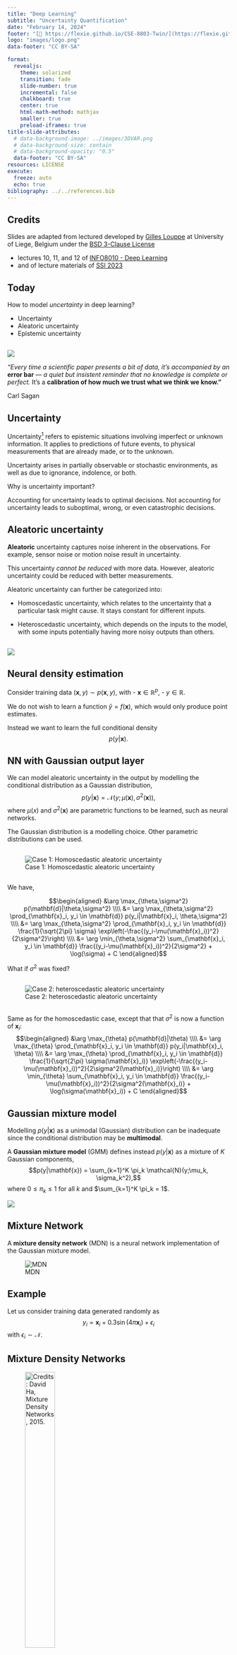 ```yaml
---
title: "Deep Learning"
subtitle: "Uncertainty Quantification"
date: "February 14, 2024"
footer: "[🔗 https://flexie.github.io/CSE-8803-Twin/](https://flexie.github.io/CSE-8803-Twin/)"
logo: "images/logo.png"
data-footer: "CC BY-SA"

format: 
  revealjs:
    theme: solarized
    transition: fade
    slide-number: true
    incremental: false 
    chalkboard: true
    center: true
    html-math-method: mathjax
    smaller: true
    preload-iframes: true
title-slide-attributes:
  # data-background-image: ../images/3DVAR.png
  # data-background-size: contain
  # data-background-opacity: "0.5"
  data-footer: "CC BY-SA"
resources: LICENSE
execute:
  freeze: auto
  echo: true
bibliography: ../../references.bib
---
```


## Credits

Slides are adapted from lectured developed by [Gilles Louppe](mailto:g.louppe@uliege.be) at University of Liege, Belgium under the [BSD 3-Clause License](LICENSE)

- lectures 10, 11, and 12 of [INFO8010 - Deep Learning](https://github.com/glouppe/info8010-deep-learning)
- and of lecture materials of [SSI 2023](https://github.com/glouppe/ssi2023?tab=readme-ov-file) 

## Today

How to model *uncertainty* in deep learning?

-   Uncertainty
-   Aleatoric uncertainty
-   Epistemic uncertainty

## 

![](images/carl.jpg)

*"Every time a scientific paper presents a bit of data, it's accompanied by an* **error bar** *--- a quiet but insistent reminder that no knowledge is complete or perfect.* It's a **calibration of how much we trust what we think we know."**

Carl Sagan

## Uncertainty

Uncertainty[^1] refers to epistemic situations involving imperfect or unknown information. It applies to predictions of future events, to physical measurements that are already made, or to the unknown.

[^1]: \[Credits: [Wikipedia](https://en.wikipedia.org/wiki/Uncertainty), 2023.\]

Uncertainty arises in partially observable or stochastic environments, as well as due to ignorance, indolence, or both.

Why is uncertainty important?

Accounting for uncertainty leads to optimal decisions. Not accounting for uncertainty leads to suboptimal, wrong, or even catastrophic decisions.

## Aleatoric uncertainty

**Aleatoric** uncertainty captures noise inherent in the observations. For example, sensor noise or motion noise result in uncertainty.

This uncertainty *cannot be reduced* with more data. However, aleatoric uncertainty could be reduced with better measurements.

Aleatoric uncertainty can further be categorized into:

-   Homoscedastic uncertainty, which relates to the uncertainty that a particular task might cause. It stays constant for different inputs.

-   Heteroscedastic uncertainty, which depends on the inputs to the model, with some inputs potentially having more noisy outputs than others.

## 

![](images/homo-vs-hetero-3.png)

## Neural density estimation

Consider training data $(\mathbf{x}, y) \sim p(\mathbf{x}, y)$, with - $\mathbf{x} \in \mathbb{R}^p$, - $y \in \mathbb{R}$.

We do not wish to learn a function $\hat{y} = f(\mathbf{x})$, which would only produce point estimates.

Instead we want to learn the full conditional density $$p(y|\mathbf{x}).$$

## NN with Gaussian output layer

We can model aleatoric uncertainty in the output by modelling the conditional distribution as a Gaussian distribution, $$p(y|\mathbf{x}) = \mathcal{N}(y; \mu(\mathbf{x}), \sigma^2(\mathbf{x})),$$ where $\mu(x)$ and $\sigma^2(\mathbf{x})$ are parametric functions to be learned, such as neural networks.

::: callout-note
The Gaussian distribution is a modelling choice. Other parametric distributions can be used.
:::

## 

<div>

![Case 1: Homoscedastic aleatoric uncertainty](images/homoscedastic.svg)

</div>

## 

We have,

$$\begin{aligned}
&\arg \max_{\theta,\sigma^2} p(\mathbf{d}|\theta,\sigma^2) \\\\
&= \arg \max_{\theta,\sigma^2} \prod_{\mathbf{x}_i, y_i \in \mathbf{d}} p(y_i|\mathbf{x}_i, \theta,\sigma^2) \\\\
&= \arg \max_{\theta,\sigma^2} \prod_{\mathbf{x}_i, y_i \in \mathbf{d}} \frac{1}{\sqrt{2\pi} \sigma} \exp\left(-\frac{(y_i-\mu(\mathbf{x}_i))^2}{2\sigma^2}\right) \\\\
&= \arg \min_{\theta,\sigma^2} \sum_{\mathbf{x}_i, y_i \in \mathbf{d}}  \frac{(y_i-\mu(\mathbf{x}_i))^2}{2\sigma^2} + \log(\sigma) + C
\end{aligned}$$

What if $\sigma^2$ was fixed?

## 

<div>

![Case 2: heteroscedastic aleatoric uncertainty](images/heteroscedastic.svg)

</div>

## 

Same as for the homoscedastic case, except that that $\sigma^2$ is now a function of $\mathbf{x}_i$: $$\begin{aligned}
&\arg \max_{\theta} p(\mathbf{d}|\theta) \\\\
&= \arg \max_{\theta} \prod_{\mathbf{x}_i, y_i \in \mathbf{d}} p(y_i|\mathbf{x}_i, \theta) \\\\
&= \arg \max_{\theta} \prod_{\mathbf{x}_i, y_i \in \mathbf{d}} \frac{1}{\sqrt{2\pi} \sigma(\mathbf{x}_i)} \exp\left(-\frac{(y_i-\mu(\mathbf{x}_i))^2}{2\sigma^2(\mathbf{x}_i)}\right) \\\\
&= \arg \min_{\theta} \sum_{\mathbf{x}_i, y_i \in \mathbf{d}}  \frac{(y_i-\mu(\mathbf{x}_i))^2}{2\sigma^2(\mathbf{x}_i)} + \log(\sigma(\mathbf{x}_i)) + C
\end{aligned}$$

## Gaussian mixture model

Modelling $p(y|\mathbf{x})$ as a unimodal (Gaussian) distribution can be inadequate since the conditional distribution may be **multimodal**.

A **Gaussian mixture model** (GMM) defines instead $p(y|\mathbf{x})$ as a mixture of $K$ Gaussian components, $$p(y|\mathbf{x}) = \sum_{k=1}^K \pi_k \mathcal{N}(y;\mu_k, \sigma_k^2),$$ where $0 \leq \pi_k \leq 1$ for all $k$ and $\sum_{k=1}^K \pi_k = 1$.

::: {#fig-mixture}
![](images/gmm.jpg)
:::

## Mixture Network

A **mixture density network** (MDN) is a neural network implementation of the Gaussian mixture model.

<div>

![MDN](images/mdn.svg)

</div>

## Example

Let us consider training data generated randomly as $$y_i = \mathbf{x}_i + 0.3\sin(4\pi \mathbf{x}_i) + \epsilon_i$$ with $\epsilon_i \sim \mathcal{N}$.

## Mixture Density Networks

<div>

![Credits: David Ha, [Mixture Density Networks](http://blog.otoro.net/2015/06/14/mixture-density-networks/), 2015.](images/illus1.png){width="40%"}

</div>

The data can be fit with a 2-layer network producing point estimates for $y$ ([demo](http://otoro.net/ml/mixture/index.html)).

## Multi modality issue

<div>

![Credits: David Ha, [Mixture Density Networks](http://blog.otoro.net/2015/06/14/mixture-density-networks/), 2015.](images/illus2.png){width="40%"}

If we flip $\mathbf{x}_i$ and $y_i$, the network faces issues since for each input, there are multiple outputs that can work. It produces an average of the correct values ([demo](http://otoro.net/ml/mixture/inverse.html)).

</div>

## Mixture Density Network

<div>

![Credits: David Ha, [Mixture Density Networks](http://blog.otoro.net/2015/06/14/mixture-density-networks/), 2015.](images/illus3.png){width="40%"}

A mixture density network models the data correctly, as it predicts for each input a distribution for the output, rather than a point estimate ([demo](http://otoro.net/ml/mixture/mixture.html)).

</div>

## Normalizing flows

![](images/cubes.png){width="50%"}

Assume $p(\mathbf{z})$ is a uniformly distributed unit cube in $\mathbb{R}^3$ and $\mathbf{x} = f(\mathbf{z}) = 2\mathbf{z}$.

Since the total probability mass must be conserved, $$p(\mathbf{x}=f(\mathbf{z})) = p(\mathbf{z})\frac{V_\mathbf{z}}{V_\mathbf{x}}=p(\mathbf{z}) \frac{1}{8},\quad\text{where}\frac{1}{8} = \left| \det \left( \begin{matrix}
2 & 0 & 0 \\\\ 
0 & 2 & 0 \\\\
0 & 0 & 2
\end{matrix} \right)\right|^{-1}$$ represents the inverse determinant of the linear transformation $f$.

## 

What if $f$ is non-linear?

![Image credits: Simon J.D. Prince, [Understanding Deep Learning](https://udlbook.github.io/udlbook/), 2023.](images/cov.png){width="50%"}

## Change of variables theorem

If $f$ is non-linear, - the Jacobian $J_f(\mathbf{z})$ of $\mathbf{x} = f(\mathbf{z})$ represents the infinitesimal linear transformation in the neighborhood of $\mathbf{z}$; - if the function is a bijective map, then the mass must be conserved locally.

Therefore, the local change of density yields $$p(\mathbf{x}=f(\mathbf{z})) = p(\mathbf{z})\left| \det J_f(\mathbf{z}) \right|^{-1}.$$

Similarly, for $g = f^{-1}$, we have $$p(\mathbf{x})=p(\mathbf{z}=g(\mathbf{x}))\left| \det J_g(\mathbf{x}) \right|.$$

## Normalizing flows

A normalizing flow is a change of variable $f$ that transforms a base distribution $p(\mathbf{z})$ into $p(\mathbf{x})$ by a series of invertible transformations.

![Image credits: [Lilian Weng](https://lilianweng.github.io/lil-log/2018/10/13/flow-based-deep-generative-models), 2018](images/normalizing-flow.png)

## 

Formally,

-   $f$ is a composition $f=f_K \circ ... \circ f_1$, where each $f_k$ is an invertible neural transformation;

-   $g_k = f^{-1}_k$;

-   $\mathbf{z}_k = f_k(\mathbf{z}_{k-1})$, with $\mathbf{z}_0 = \mathbf{z}$ and $\mathbf{z}_K = \mathbf{x}$;

-   $p(\mathbf{z}_k) = p(\mathbf{z}_{k-1} = g_k(\mathbf{z}_k)) \left| \det J_{g_k}(\mathbf{z}_k) \right|$.

## Example: coupling layers

Assume $\mathbf{z} = (\mathbf{z}_a, \mathbf{z}_b)$ and $\mathbf{x} = (\mathbf{x}_a, \mathbf{x}_b)$. Then,

-   Forward mapping $\mathbf{x} = f(\mathbf{z})$: $$\mathbf{x}_a = \mathbf{z}_a, \quad \mathbf{x}_b = \mathbf{z}_b \odot \exp(s(\mathbf{z}_a)) + t(\mathbf{z}_a),$$

-   Inverse mapping $\mathbf{z} = g(\mathbf{x})$: $$\mathbf{z}_a = \mathbf{x}_a, \quad \mathbf{z}_b = (\mathbf{x}_b - t(\mathbf{x}_a)) \odot \exp(-s(\mathbf{x}_a)),$$

where $s$ and $t$ are arbitrary neural networks.

## 

For $\mathbf{x} = (\mathbf{x}_a, \mathbf{x}_b)$, the log-likelihood is $$\begin{aligned}\log p(\mathbf{x}) &= \log p(\mathbf{z} = g(\mathbf{x})) \left| \det J_g(\mathbf{x}) \right|\end{aligned}$$ where the Jacobian $J_g(\mathbf{x}) = \frac{\partial \mathbf{z}}{\partial \mathbf{x}}$ is a lower triangular matrix $$\left( \begin{matrix}
\mathbf{I} & 0 \\\\
\frac{\partial \mathbf{z}_b}{\partial \mathbf{x}_a} & \text{diag}(\exp(-s(\mathbf{x}_a))) \end{matrix} \right),$$ such that $\left| \det J_g(\mathbf{x}) \right| = \prod_i \exp(-s(\mathbf{x}_a))_i = \exp(-\sum_i s(\mathbf{x}_a)_i)$.

Therefore, the log-likelihood is $$\log p(\mathbf{x}) = \log p(\mathbf{z} = g(\mathbf{x})) -\sum_i s(\mathbf{x}_a)_i.$$

## 

::: {#fig-nf-densities}
![Image credits: [Wehenkel and Louppe](https://arxiv.org/abs/1908.05164), 2019.](images/nf-densities.png)

Normalizing flows can fit complex multimodal discontinuous densities.
:::

# Epistemic uncertainty

## 

**Epistemic** uncertainty accounts for uncertainty in the model or in its parameters. It captures our *ignorance* about which model can best explain the collected data.

It can be explained away given enough data[^2].

[^2]: Credits: Kendall and Gal, [What Uncertainties Do We Need in Bayesian Deep Learning for Computer Vision?](https://papers.nips.cc/paper/7141-what-uncertainties-do-we-need-in-bayesian-deep-learning-for-computer-vision.pdf), 2017.

## Bayesian neural networks

To capture epistemic uncertainty in a neural network, we model our ignorance with a prior distribution $p(\mathbf{\omega})$ over its weights.

Then we invoke Bayes for making predictions.

::: {layout-ncol="2" layout-valign="bottom"}
![](images/bnn.png){width="80%"}

![](images/thomas.png){width="50%"}
:::

## 

The prior predictive distribution at $\mathbf{x}$ is given by integrating over all possible weight configurations, $$p(y|\mathbf{x}) = \int p(y|\mathbf{x}, \mathbf{\omega}) p(\mathbf{\omega}) d\mathbf{\omega}.$$

Given training data $\mathbf{d}=\\{(\mathbf{x}_1, y_1), ..., (\mathbf{x}_N, y_N)\\}$ a Bayesian update results in the posterior $$p(\mathbf{\omega}|\mathbf{d}) = \frac{p(\mathbf{d}|\mathbf{\omega})p(\mathbf{\omega})}{p(\mathbf{d})}$$ where the likelihood $p(\mathbf{d}|\omega) = \prod_i p(y_i | \mathbf{x}_i, \omega).$

The posterior predictive distribution is then given by $$p(y|\mathbf{x},\mathbf{d}) = \int p(y|\mathbf{x}, \mathbf{\omega}) p(\mathbf{\omega}|\mathbf{d}) d\mathbf{\omega}.$$

## 

Bayesian neural networks are *easy to formulate*, but notoriously **difficult** to perform inference in.

$p(\mathbf{d})$ is intractable to evaluate, which results in the posterior $p(\mathbf{\omega}|\mathbf{d})$ not being tractable either.

Therefore, we must rely on approximations.

## Variational inference

Variational inference can be used for building an approximation $q(\mathbf{\omega};\nu)$ of the posterior $p(\mathbf{\omega}|\mathbf{d})$.

We can show that minimizing $$\text{KL}(q(\mathbf{\omega};\nu) || p(\mathbf{\omega}|\mathbf{d}))$$ with respect to the variational parameters $\nu$, is identical to maximizing the evidence lower bound objective (ELBO) $$\text{ELBO}(\nu) = \mathbb{E}_{q(\mathbf{\omega};\nu)} \left[\log p(\mathbf{d}| \mathbf{\omega})\right] - \text{KL}(q(\mathbf{\omega};\nu) || p(\mathbf{\omega})).$$

## 

The integral in the ELBO is not tractable for almost all $q$, but it can be maximized with stochastic gradient ascent:

1.  Sample $\hat{\omega} \sim q(\mathbf{\omega};\nu)$.
2.  Do one step of maximization with respect to $\nu$ on $$\hat{L}(\nu) = \log p(\mathbf{d}|\hat{\omega}) - \log\frac{q(\hat{\omega};\nu)}{p(\hat{\omega})} $$

In the context of Bayesian neural networks, this procedure is also known as **Bayes by backprop** (Blundell et al, 2015).

## 

![](images/pitcher.png)

## 

![](./images/prior_posterior.png)

# Simulation-based inference

## Scientific simulators

![](./images/simulators.png)

## 

![](./images/unconditioned-program.png)

$$\theta, z, x \sim p(\theta, z, x)$$

## 

![](./images/conditioned-program.png)

$$\theta, z \sim p(\theta, z | x)$$

## 

![](./images/galton.mp4)

##

![Credit: [Brehmer](https://github.com/johannbrehmer/slides/blob/master/2020/simulation_based_inference_bremen_2020.pdf)](./images/galton_trajectory.png)

## Conditional simulators

A conditional simulator prescribes a way to sample from the likelihood $p(\mathbf{x}|\vartheta)$, where $\vartheta$ is a set of conditioning variables or parameters.

![Credits: [Siddharth Mishra-Sharma](https://smsharma.io/iaifi-summer-school-2023/), 2023.](./images/simulators-conditional.png)

##

![](./images/process1.png)

## 

![](./images/process2.png)

## 

![](./images/process3.png)

## 

![](./images/process4.png)

## 

$$p(x|\theta) = \underbrace{\iiint}_{\text{yikes!}} p(z_p|\theta) p(z_s|z_p) p(z_d|z_s) p(x|z_d) dz_p dz_s dz_d$$

That's bad!

## Bayesian inference

Start with

-   a simulator that can generate $N$ samples $x_i \sim p(x_i|\theta_i)$,
-   a prior model $p(\theta)$,
-   observed data $x_\text{obs} \sim p(x_\text{obs} | \theta_\text{true})$.

Then, estimate the posterior

$$p(\theta|x_\text{obs}) = \frac{p(x_\text{obs} | \theta)p(\theta)}{p(x_\text{obs})}.$$

## 

![](./images//sbi.png)

# Algorithms

## 

![Credits: [Cranmer, Brehmer and Louppe](https://doi.org/10.1073/pnas.1912789117), 2020.](./images/frontiers-sbi0.png)

## Approximate Bayesian Computation (ABC)

![Credits: Johann Brehmer.](./images/abc.png)

**Issues:**

-   How to choose $x'$? $\epsilon$? $||\cdot||$?

-   No tractable posterior.

-   Need to run new simulations for new data or new prior.

## 

![Credits: [Cranmer, Brehmer and Louppe](https://doi.org/10.1073/pnas.1912789117), 2020.](./images/frontiers-sbi2.png)

## 

![Credits: [Cranmer, Brehmer and Louppe](https://doi.org/10.1073/pnas.1912789117), 2020.](./images/frontiers-sbi.png)

## 

::: columns
::: {.column width="33%"}
Produce samples $$\mathbf{x} \sim p(\mathbf{x} | \vartheta)$$
:::

::: {.column width="33%"}
Evaluate densities $$p(\mathbf{x}|\vartheta)$$ $$p(\vartheta | \mathbf{x}) = \frac{p(\mathbf{x} | \vartheta) p(\vartheta)}{p(\mathbf{x})}$$
:::

::: {.column width="33%"}
Encode complex priors $$p(\mathbf{x})$$
:::
:::

::: {layout-ncol="3"}
![Credits: [Siddharth Mishra-Sharma](https://smsharma.io/iaifi-summer-school-2023/), 2023.](./images/uses1.png)

![](./images/uses2.png)

![](./images/uses3.png)
:::

##